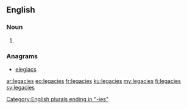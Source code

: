 ==English==

===Noun===
{{head|en|noun plural form}}

# {{plural of|legacy|lang=en}}

===Anagrams===
* [[elegiacs#English|elegiacs]]

[[Category:English plurals ending in "-ies"]]

[[ar:legacies]]
[[eo:legacies]]
[[fr:legacies]]
[[ku:legacies]]
[[my:legacies]]
[[fi:legacies]]
[[sv:legacies]]